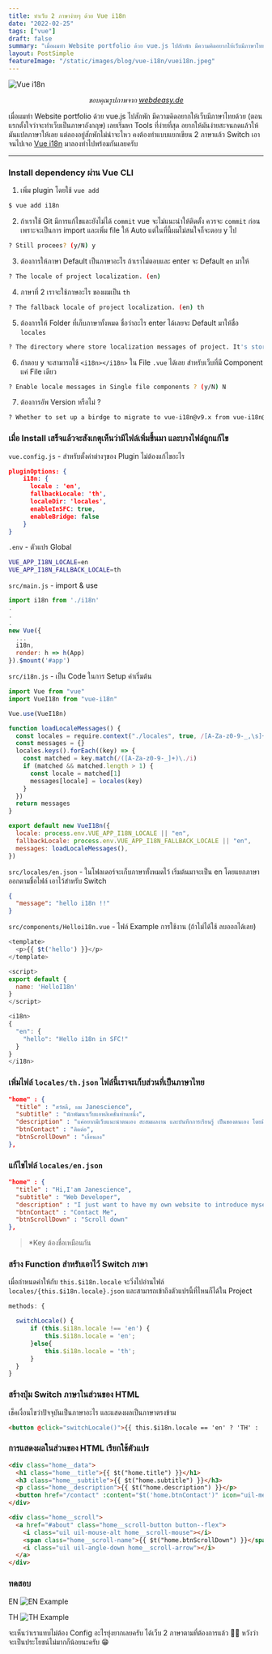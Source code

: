 ```yaml
---
title: ทำเว็บ 2 ภาษาง่ายๆ ด้วย Vue i18n
date: "2022-02-25"
tags: ["vue"]
draft: false
summary: "เมื่อผมทำ Website portfolio ด้วย vue.js ไปสักพัก มีความคิดอยากให้เว็บมีภาษาไทยด้วย (ตอนแรกตั้งใจว่าจะทำเว็บเป็นภาษาอังกฤษ) เลยเริ่มหา Tools ที่ง่ายที่สุด"
layout: PostSimple
featureImage: "/static/images/blog/vue-i18n/vuei18n.jpeg"
---
```


![Vue i18n](/static/images/blog/vue-i18n/vuei18n.jpeg)

*<center className="text-xs">ขอบคุณรูปภาพจาก [webdeasy.de](https://webdeasy.de/wp-content/uploads/2019/08/vuei18n.jpg) </center>*


เมื่อผมทำ Website portfolio ด้วย vue.js ไปสักพัก มีความคิดอยากให้เว็บมีภาษาไทยด้วย (ตอนแรกตั้งใจว่าจะทำเว็บเป็นภาษาอังกฤษ) 
เลยเริ่มหา Tools ที่ง่ายที่สุด อยากให้มันง่ายสะจนกดแล้วให้มันแปลภาษาให้เลย แต่ลองอยู่สักพักไม่น่าจะไหว คงต้องทำแบบแยกเขียน 2 ภาษาแล้ว Switch เอา 
จนไปเจอ [Vue i18n](https://kazupon.github.io/vue-i18n/installation.html#compatibility-note) มาลองทำไปพร้อมกันเลยครับ

---

### Install dependency ผ่าน Vue CLI

1. เพิ่ม plugin โดยใช้ `vue add`

```bash
$ vue add i18n
```

2. ถ้าเราใช้ Git มีการแก้ไขและยังไม่ได้ `commit` vue จะไม่แนะนำให้ติดตั้ง ควรจะ `commit` ก่อน
เพราะจะเป็นการ import และเพิ่ม file ให้ Auto แต่ในที่นี้ผมไม่สนใจก็จะตอบ y ไป

```bash
? Still procees? (y/N) y
```

3. ต้องการให้ภาษา Default เป็นภาษาอะไร ถ้าเราไม่ตอบและ enter จะ Default `en` มาให้ 

```bash
? The locale of project localization. (en)
```

4. ภาษาที่ 2 เราจะใช้ภาษอะไร ของผมเป็น `th`

```bash
? The fallback locale of project localization. (en) th
```

5. ต้องการให้ Folder ที่เก็บภาษาทั้งหมด ชื่อว่าอะไร enter ได้เลยจะ Default มาให้ชื่อ `locales`

```bash
? The directory where store localization messages of project. It's stored under `src` directory. (locales)
```

6. ถ้าตอบ y จะสามารถใช้ `<i18n></i18n>` ใน File `.vue` ได้เลย สำหรับเว็บที่มี Component แค่ File เดียว

```bash
? Enable locale messages in Single file components ? (y/N) N
```

7. ต้องการอัพ Version หรือไม่ ?

```bash
? Whether to set up a birdge to migrate to vue-i18n@v9.x from vue-i18n@v8.26 ? (y/N) N
```

### เมื่อ Install เสร็จแล้วจะสังเกตุเห็นว่ามีไฟล์เพิ่มขึ้นมา และบางไฟล์ถูกแก้ไข

`vue.config.js` - สำหรับตั้งค่าต่างๆของ Plugin ไม่ต้องแก้ไขอะไร

```json
pluginOptions: {
    i18n: {
      locale : 'en',
      fallbackLocale: 'th',
      localeDir: 'locales',
      enableInSFC: true,
      enableBridge: false
    }
}
```

`.env` - ตัวแปร Global

```bash
VUE_APP_I18N_LOCALE=en
VUE_APP_I18N_FALLBACK_LOCALE=th

```

`src/main.js` - import & use

```js
import i18n from './i18n'
.
.
.
new Vue({
  ...
  i18n,
  render: h => h(App)
}).$mount('#app')
```

`src/i18n.js` - เป็น Code ในการ Setup ค่าเริ่มต้น

```js
import Vue from "vue"
import VueI18n from "vue-i18n"

Vue.use(VueI18n)

function loadLocaleMessages() {
  const locales = require.context("./locales", true, /[A-Za-z0-9-_,\s]+\.json$/i)
  const messages = {}
  locales.keys().forEach((key) => {
    const matched = key.match(/([A-Za-z0-9-_]+)\./i)
    if (matched && matched.length > 1) {
      const locale = matched[1]
      messages[locale] = locales(key)
    }
  })
  return messages
}

export default new VueI18n({
  locale: process.env.VUE_APP_I18N_LOCALE || "en",
  fallbackLocale: process.env.VUE_APP_I18N_FALLBACK_LOCALE || "en",
  messages: loadLocaleMessages(),
})
```

`src/locales/en.json` - ในโฟลเดอร์จะเก็บภาษาทั้งหมดไว้ เริ่มต้นมาจะเป็น en โดยแยกภาษาออกตามชื่อไฟล์ เอาไว้สำหรับ Switch

```json
{
  "message": "hello i18n !!"
}
```

`src/components/Helloi18n.vue` - ไฟล์ Example การใช้งาน (ถ้าไม่ได้ใช้ ลบออกได้เลย)

```js
<template>
  <p>{{ $t('hello') }}</p>
</template>

<script>
export default {
  name: 'HelloI18n'
}
</script>

<i18n>
{
  "en": {
    "hello": "Hello i18n in SFC!"
  }
}
</i18n>

```

### เพิ่มไฟล์ `locales/th.json` ไฟล์นี้เราจะเก็บส่วนที่เป็นภาษาไทย

```json
"home" : {
  "title" : "สวัสดี, ผม Janescience",
  "subtitle" : "นักพัฒนาเว็บแอพลิเคชั่นท่านหนึ่ง",
  "description" : "แค่อยากมีเว็บแนะนำตนเอง สะสมผลงาน และบันทึกการเรียนรู้ เป็นของตนเอง โดยมีเนื้อหาเกี่ยวกับสิ่งที่ได้เรียนรู้ต่างๆ ขึ้นอยู่กับความสนใจช่วงนั้นๆ",
  "btnContact" : "ติดต่อ",
  "btnScrollDown" : "เลื่อนลง"
},
```

### แก้ไขไฟล์ `locales/en.json`

```json
"home" : {
  "title" : "Hi,I'am Janescience",
  "subtitle" : "Web Developer",
  "description" : "I just want to have my own website to introduce myself, portfolio , and record learning of my own with content about what I have learned. depending on the interest in that period.",
  "btnContact" : "Contact Me",
  "btnScrollDown" : "Scroll down"
},
```

> *Key ต้องชื่อเหมือนกัน

### สร้าง Function สำหรับเอาไว้ Switch ภาษา

เมื่อกำหนดค่าให้กับ `this.$i18n.locale` จะวิ่งไปอ่านไฟล์ `locales/{this.$i18n.locale}.json` และสามารถเข้าถึงตัวแปรนี้ที่ไหนก็ได้ใน Project

```js
methods: {

  switchLocale() {
      if (this.$i18n.locale !== 'en') {
          this.$i18n.locale = 'en';
      }else{
          this.$i18n.locale = 'th';
      }
  }
}
```

### สร้างปุ่ม Switch ภาษาในส่วนของ HTML

เช็คเงื่อนไขว่าปัจจุบันเป็นภาษาอะไร และแสดงผลเป็นภาษาตรงข้าม

```html
<button @click="switchLocale()">{{ this.$i18n.locale == 'en' ? 'TH' : 'EN' }}</button>
```

### การแสดงผลในส่วนของ HTML เรียกใช้ตัวแปร

```html
<div class="home__data">
  <h1 class="home__title">{{ $t("home.title") }}</h1>
  <h3 class="home__subtitle">{{ $t("home.subtitle") }}</h3>
  <p class="home__description">{{ $t("home.description") }}</p>
  <button href="/contact" :content="$t('home.btnContact')" icon="uil-message"></button>
</div>

<div class="home__scroll">
  <a href="#about" class="home__scroll-button button--flex">
    <i class="uil uil-mouse-alt home__scroll-mouse"></i>
    <span class="home__scroll-name">{{ $t("home.btnScrollDown") }}</span>
    <i class="uil uil-angle-down home__scroll-arrow"></i>
  </a>
</div>
```

### ทดสอบ

EN
![EN Example](/static/images/blog/vue-i18n/ex-en.png)

TH
![TH Example](/static/images/blog/vue-i18n/ex-th.png)

จะเห็นว่าเราแทบไม่ต้อง Config อะไรยุ่งยากเลยครับ ได้เว็บ 2 ภาษาตามที่ต้องการแล้ว 👏🏻 หวังว่าจะเป็นประโยชน์ไม่มากก็น้อยนะครับ 😁
